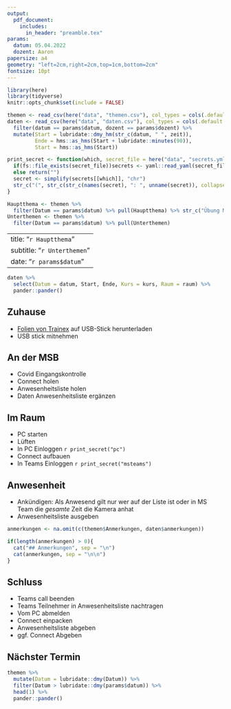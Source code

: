 ```yaml
---
output:
  pdf_document:
    includes:
      in_header: "preamble.tex"
params:
  datum: 05.04.2022
  dozent: Aaron
papersize: a4
geometry: "left=2cm,right=2cm,top=1cm,bottom=2cm"
fontsize: 10pt
---
```


```r
library(here)
library(tidyverse)
knitr::opts_chunk$set(include = FALSE)
```

```r
themen <- read_csv(here("data", "themen.csv"), col_types = cols(.default = col_character()))
daten <- read_csv(here("data", "daten.csv"), col_types = cols(.default = col_character())) %>% 
  filter(datum == params$datum, dozent == params$dozent) %>% 
  mutate(Start = lubridate::dmy_hm(str_c(datum, " ", zeit)),
         Ende = hms::as_hms(Start + lubridate::minutes(90)),
         Start = hms::as_hms(Start))
```

```r
print_secret <- function(which, secret_file = here("data", "secrets.yml")){
  if(fs::file_exists(secret_file))secrets <- yaml::read_yaml(secret_file)
  else return("")
  secret <- simplify(secrets[[which]], "chr")
  str_c("(", str_c(str_c(names(secret), ": ", unname(secret)), collapse = ", "), ")")
}
```


```r
Hauptthema <- themen %>%
  filter(Datum == params$datum) %>% pull(Hauptthema) %>% str_c("Übung Methoden: ", .)
Unterthemen <- themen %>%
  filter(Datum == params$datum) %>% pull(Unterthemen)
```

---
title: "`r Hauptthema`"
subtitle: "`r Unterthemen`"
date: "`r params$datum`"
---

```r
daten %>%
  select(Datum = datum, Start, Ende, Kurs = kurs, Raum = raum) %>% 
  pander::pander()
```

## Zuhause

* [Folien von Trainex](https://www.trainex25.de/msb-trainex/cfm/archiv/ausgabe.cfm?tid1=1030&1648632557805&TokCF19=0T8632557710&IDphp17=3P557710&sec18m=7S325577108632557710&nureinthema=1&dozdirect=249) auf USB-Stick herunterladen
* USB stick mitnehmen

## An der MSB

* Covid Eingangskontrolle
* Connect holen
* Anwesenheitsliste holen
* Daten Anwesenheitsliste ergänzen

## Im Raum

* PC starten
* Lüften
* In PC Einloggen `r print_secret("pc")`
* Connect aufbauen
* In Teams Einloggen `r print_secret("msteams")`

## Anwesenheit

* Ankündigen: Als Anwesend gilt nur wer auf der Liste ist oder in MS Team die *gesamte* Zeit die Kamera anhat
* Anwesenheitsliste ausgeben

```r
anmerkungen <- na.omit(c(themen$Anmerkungen, daten$anmerkungen))
```


```r
if(length(anmerkungen) > 0){
  cat("## Anmerkungen", sep = "\n")
  cat(anmerkungen, sep = "\n\n")
}
```

## Schluss

* Teams call beenden
* Teams Teilnehmer in Anwesenheitsliste nachtragen
* Vom PC abmelden
* Connect einpacken
* Anwesenheitsliste abgeben
* ggf. Connect Abgeben

## Nächster Termin

```r
themen %>% 
  mutate(Datum = lubridate::dmy(Datum)) %>% 
  filter(Datum > lubridate::dmy(params$datum)) %>% 
  head(1) %>% 
  pander::pander()
```


